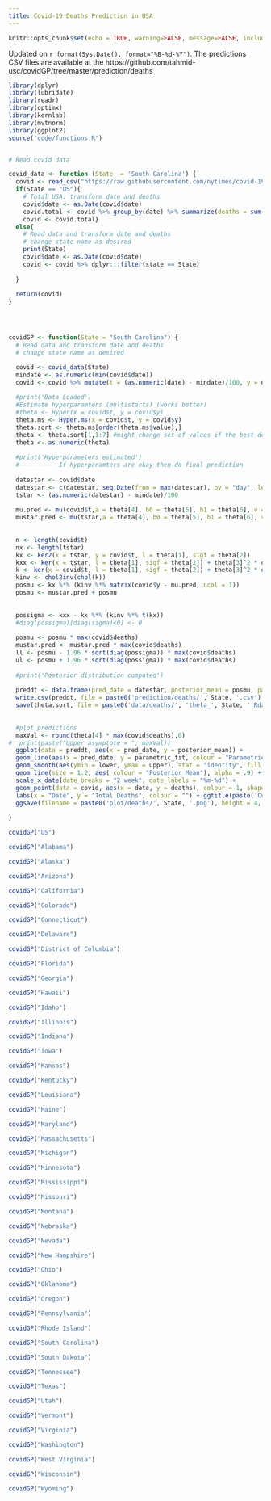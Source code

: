 ```yaml
---
title: Covid-19 Deaths Prediction in USA
---
```


```r
knitr::opts_chunk$set(echo = TRUE, warning=FALSE, message=FALSE, include = TRUE, verbose = FALSE)
```

Updated on `r format(Sys.Date(), format="%B-%d-%Y")`.
The predictions CSV files are available at the https://github.com/tahmid-usc/covidGP/tree/master/prediction/deaths

```r
library(dplyr)
library(lubridate)
library(readr)
library(optimx)
library(kernlab)
library(mvtnorm)
library(ggplot2)
source('code/functions.R')


# Read covid data

covid_data <- function (State  = 'South Carolina') {
  covid <- read_csv("https://raw.githubusercontent.com/nytimes/covid-19-data/master/us-states.csv")
  if(State == "US"){
    # Total USA: transform date and deaths
    covid$date <- as.Date(covid$date)
    covid.total <- covid %>% group_by(date) %>% summarize(deaths = sum(deaths)) 
    covid <- covid.total}
  else{
    # Read data and transform date and deaths
    # change state name as desired
    print(State)
    covid$date <- as.Date(covid$date)
    covid <- covid %>% dplyr:::filter(state == State) 
    
  }
  
  return(covid)
}




covidGP <- function(State = "South Carolina") {
  # Read data and transform date and deaths
  # change state name as desired

  covid <- covid_data(State)
  mindate <- as.numeric(min(covid$date))
  covid <- covid %>% mutate(t = (as.numeric(date) - mindate)/100, y = deaths / max(deaths))
  
  #print('Data Loaded')
  #Estimate hyperparamters (multistarts) (works better)
  #theta <- Hyper(x = covid$t, y = covid$y)
  theta.ms <- Hyper.ms(x = covid$t, y = covid$y)
  theta.sort <- theta.ms[order(theta.ms$value),]
  theta <- theta.sort[1,1:7] #might change set of values if the best doesnt work well
  theta <- as.numeric(theta)
  
  #print('Hyperparameters estimated')
  #---------- If hyperparamters are okay then do final prediction
  
  datestar <- covid$date
  datestar <- c(datestar, seq.Date(from = max(datestar), by = "day", length.out = 90))
  tstar <- (as.numeric(datestar) - mindate)/100
  
  mu.pred <- mu(covid$t,a = theta[4], b0 = theta[5], b1 = theta[6], v = theta[7])
  mustar.pred <- mu(tstar,a = theta[4], b0 = theta[5], b1 = theta[6], v = theta[7])
  
  
  n <- length(covid$t)
  nx <- length(tstar)
  kx <- ker2(x = tstar, y = covid$t, l = theta[1], sigf = theta[2])
  kxx <- ker(x = tstar, l = theta[1], sigf = theta[2]) + theta[3]^2 * diag(nx)
  k <- ker(x = covid$t, l = theta[1], sigf = theta[2]) + theta[3]^2 * diag(n)
  kinv <- chol2inv(chol(k))
  posmu <- kx %*% (kinv %*% matrix(covid$y - mu.pred, ncol = 1))
  posmu <- mustar.pred + posmu
  
  
  possigma <- kxx - kx %*% (kinv %*% t(kx))
  #diag(possigma)[diag(sigma)<0] <- 0
  
  posmu <- posmu * max(covid$deaths)
  mustar.pred <- mustar.pred * max(covid$deaths)
  ll <- posmu - 1.96 * sqrt(diag(possigma)) * max(covid$deaths)
  ul <- posmu + 1.96 * sqrt(diag(possigma)) * max(covid$deaths)
  
  #print('Posterior distribution computed')
  
  preddt <- data.frame(pred_date = datestar, posterior_mean = posmu, parametric_fit = mustar.pred, lower = ll, upper = ul)
  write.csv(preddt, file = paste0('prediction/deaths/', State, '.csv'), row.names = F)
  save(theta.sort, file = paste0('data/deaths/', 'theta_', State, '.Rdata'))
  
  
  #plot predictions
  maxVal <- round(theta[4] * max(covid$deaths),0)
#  print(paste("Upper asymptote = ", maxVal))
  ggplot(data = preddt, aes(x = pred_date, y = posterior_mean)) +
  geom_line(aes(x = pred_date, y = parametric_fit, colour = "Parametric Fit"), size = 1.2) +
  geom_smooth(aes(ymin = lower, ymax = upper), stat = "identity", fill = "skyblue") +   
  geom_line(size = 1.2, aes( colour = "Posterior Mean"), alpha = .9) +
  scale_x_date(date_breaks = "2 week", date_labels = "%m-%d") +
  geom_point(data = covid, aes(x = date, y = deaths), colour = 1, shape = 1, size = 1.1) + 
  labs(x = "Date", y = "Total Deaths", colour = "") + ggtitle(paste('Cumulative COVID-19 Deaths Prediction for', State)) + 
  ggsave(filename = paste0('plot/deaths/', State, '.png'), height = 4, width = 12)
  
}

```


```r
covidGP("US")
```


```r
covidGP("Alabama")
```

```r
covidGP("Alaska")
```

```r
covidGP("Arizona")
```

```r
covidGP("California")
```

```r
covidGP("Colorado")
```

```r
covidGP("Connecticut")
```

```r
covidGP("Delaware")
```

```r
covidGP("District of Columbia")
```

```r
covidGP("Florida")
```

```r
covidGP("Georgia")
```

```r
covidGP("Hawaii")
```

```r
covidGP("Idaho")
```

```r
covidGP("Illinois")
```

```r
covidGP("Indiana")
```

```r
covidGP("Iowa")
```

```r
covidGP("Kansas")
```

```r
covidGP("Kentucky")
```

```r
covidGP("Louisiana")
```

```r
covidGP("Maine")
```

```r
covidGP("Maryland")
```

```r
covidGP("Massachusetts")
```

```r
covidGP("Michigan")
```

```r
covidGP("Minnesota")
```

```r
covidGP("Mississippi")
```

```r
covidGP("Missouri")
```

```r
covidGP("Montana")
```

```r
covidGP("Nebraska")
```

```r
covidGP("Nevada")
```

```r
covidGP("New Hampshire")
```

```r
covidGP("Ohio")
```

```r
covidGP("Oklahoma")
```

```r
covidGP("Oregon")
```

```r
covidGP("Pennsylvania")
```

```r
covidGP("Rhode Island")
```

```r
covidGP("South Carolina")
```

```r
covidGP("South Dakota")
```

```r
covidGP("Tennessee")
```

```r
covidGP("Texas")
```

```r
covidGP("Utah")
```

```r
covidGP("Vermont")
```

```r
covidGP("Virginia")
```

```r
covidGP("Washington")
```

```r
covidGP("West Virginia")
```

```r
covidGP("Wisconsin")
```

```r
covidGP("Wyoming")
```
